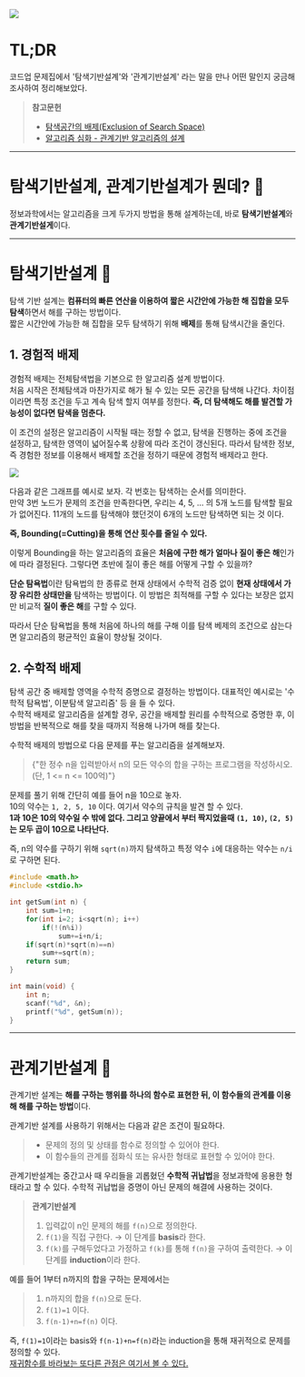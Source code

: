 ![](https://media0.giphy.com/media/S8TsC0rUwf9xGA3Hx7/giphy.gif?cid=ecf05e47errwly7lmyl3tcdmj09sf13xzhctkz9j2djqednk&rid=giphy.gif&ct=g)

# TL;DR  
코드업 문제집에서 '탐색기반설계'와 '관계기반설계' 라는 말을 만나 어떤 말인지 궁금해 조사하여 정리해보았다.  
>**참고문헌**
>- [탐색공간의 배제(Exclusion of Search Space)](https://lemidia.github.io/algorithm/%ED%83%90%EC%83%89%EA%B3%B5%EA%B0%84%EC%9D%98-%EB%B0%B0%EC%A0%9C/)
>- [알고리즘 심화 - 관계기반 알고리즘의 설계](https://m.blog.naver.com/PostView.naver?isHttpsRedirect=true&blogId=bestmaker0290&logNo=220871525608)

---

# 탐색기반설계, 관계기반설계가 뭔데? 🤔
정보과학에서는 알고리즘을 크게 두가지 방법을 통해 설계하는데, 바로 **탐색기반설계**와 **관계기반설게**이다.  

---

# 탐색기반설계 🎒
탐색 기반 설계는 **컴퓨터의 빠른 연산을 이용하여 짧은 시간안에 가능한 해 집합을 모두 탐색**하면서 해를 구하는 방법이다.  
짧은 시간안에 가능한 해 집합을 모두 탐색하기 위해 **배제**를 통해 탐색시간을 줄인다.

## 1. 경험적 배제
경험적 배제는 전체탐색법을 기본으로 한 알고리즘 설계 방법이다.  
처음 시작은 전체탐색과 마찬가지로 해가 될 수 있는 모든 공간을 탐색해 나간다. 차이점이라면 특정 조건을 두고 계속 탐색 할지 여부를 정한다. **즉, 더 탐색해도 해를 발견할 가능성이 없다면 탐색을 멈춘다.**

이 조건의 설정은 알고리즘이 시작될 때는 정할 수 없고, 탐색을 진행하는 중에 조건을 설정하고, 탐색한 영역이 넓어질수록 상황에 따라 조건이 갱신된다. 따라서 탐색한 정보, 즉 경험한 정보를 이용해서 배제할 조건을 정하기 때문에 경험적 배제라고 한다.


![](./images/graph.png)

다음과 같은 그래프를 예시로 보자. 각 번호는 탐색하는 순서를 의미한다.  
만약 3번 노드가 문제의 조건을 만족한다면, 우리는 4, 5, ... 의 5개 노드를 탐색할 필요가 없어진다. 11개의 노드를 탐색해야 했던것이 6개의 노드만 탐색하면 되는 것 이다.  

**즉, Bounding(=Cutting)을 통해 연산 횟수를 줄일 수 있다.**

이렇게 Bounding을 하는 알고리즘의 효율은 **처음에 구한 해가 얼마나 질이 좋은 해**인가에 따라 결정된다. 그렇다면 초반에 질이 좋은 해를 어떻게 구할 수 있을까?  

**단순 탐욕법**이란 탐욕법의 한 종류로 현재 상태에서 수학적 검증 없이 **현재 상태에서 가장 유리한 상태만을** 탐색하는 방법이다. 이 방법은 최적해를 구할 수 있다는 보장은 없지만 비교적 **질이 좋은 해**를 구할 수 있다.  

따라서 단순 탐욕법을 통해 처음에 하나의 해를 구해 이를 탐색 베제의 조건으로 삼는다면 알고리즘의 평균적인 효율이 향상될 것이다.

## 2. 수학적 배제
탐색 공간 중 배제할 영역을 수학적 증명으로 결정하는 방법이다. 대표적인 예시로는 '수학적 탐욕법', 이분탐색 알고리즘' 등 을 들 수 있다.  
수학적 배제로 알고리즘을 설계할 경우, 공간을 배제할 원리를 수학적으로 증명한 후, 이 방법을 반복적으로 해를 찾을 때까지 적용해 나가며 해를 찾는다.  

수학적 배제의 방법으로 다음 문제를 푸는 알고리즘을 설계해보자.
>{"한 정수 n을 입력받아서 n의 모든 약수의 합을 구하는 프로그램을 작성하시오. (단, 1 <= n <= 100억)"}

문제를 풀기 위해 간단히 예를 들어 n을 10으로 놓자.  
10의 약수는 `1, 2, 5, 10` 이다. 여기서 약수의 규칙을 발견 할 수 있다.  
**1과 10은 10의 약수일 수 밖에 없다. 그리고 양끝에서 부터 짝지었을때 `(1, 10)`, `(2, 5)`는 모두 곱이 10으로 나타난다.**

즉, n의 약수를 구하기 위해 `sqrt(n)`까지 탐색하고 특정 약수 `i`에 대응하는 약수는 `n/i`로 구하면 된다.
```c
#include <math.h>
#include <stdio.h>

int getSum(int n) {
	int sum=1+n;
	for(int i=2; i<sqrt(n); i++)
		if(!(n%i))
			sum+=i+n/i;
	if(sqrt(n)*sqrt(n)==n)
		sum+=sqrt(n);
	return sum;
}

int main(void) {
	int n;
	scanf("%d", &n);
	printf("%d", getSum(n));
}
```

---

# 관계기반설계 🤖
관계기반 설계는 **해를 구하는 행위를 하나의 함수로 표현한 뒤, 이 함수들의 관계를 이용해 해를 구하는 방법**이다.  

관계기반 설계를 사용하기 위해서는 다음과 같은 조건이 필요하다.
>- 문제의 정의 및 상태를 함수로 정의할 수 있어야 한다.
>- 이 함수들의 관계를 점화식 또는 유사한 형태로 표현할 수 있어야 한다.

관계기반설계는 중간고사 때 우리들을 괴롭혔던 **수학적 귀납법**을 정보과학에 응용한 형태라고 할 수 있다. 수학적 귀납법을 증명이 아닌 문제의 해결에 사용하는 것이다.

>**관계기반설계**
>1. 입력값이 n인 문제의 해를 `f(n)`으로 정의한다.
>2. `f(1)`을 직접 구한다. → 이 단계를 **basis**라 한다.
>3. `f(k)`를 구해두었다고 가정하고 `f(k)`를 통해 `f(n)`을 구하여 출력한다. → 이 단계를 **induction**이라 한다.

예를 들어 1부터 n까지의 합을 구하는 문제에서는
>1. n까지의 합을 `f(n)`으로 둔다.
>2. `f(1)=1` 이다.
>3. `f(n-1)+n=f(n)` 이다.

즉, `f(1)=1`이라는 basis와 `f(n-1)+n=f(n)`라는 induction을 통해 재귀적으로 문제를 정의할 수 있다.  
[재귀함수를 바라보는 또다른 관점은 여기서 볼 수 있다.](/jaegui)